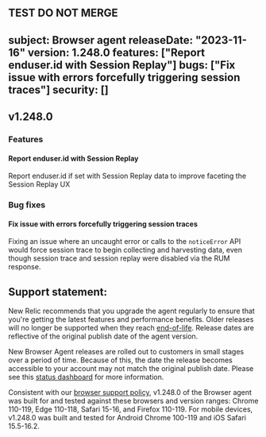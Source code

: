 TEST DO NOT MERGE
---
subject: Browser agent
releaseDate: "2023-11-16"
version: 1.248.0
features: ["Report enduser.id with Session Replay"]
bugs: ["Fix issue with errors forcefully triggering session traces"]
security: []
---

## v1.248.0

### Features

#### Report enduser.id with Session Replay
Report enduser.id if set with Session Replay data to improve faceting the Session Replay UX

### Bug fixes

#### Fix issue with errors forcefully triggering session traces
Fixing an issue where an uncaught error or calls to the `noticeError` API would force session trace to begin collecting and harvesting data, even though session trace and session replay were disabled via the RUM response.

## Support statement:

New Relic recommends that you upgrade the agent regularly to ensure that you're getting the latest features and performance benefits. Older releases will no longer be supported when they reach [end-of-life](https://docs.newrelic.com/docs/browser/browser-monitoring/getting-started/browser-agent-eol-policy/). Release dates are reflective of the original publish date of the agent version.

New Browser Agent releases are rolled out to customers in small stages over a period of time. Because of this, the date the release becomes accessible to your account may not match the original publish date. Please see this [status dashboard](https://newrelic.github.io/newrelic-browser-agent-release/) for more information.

Consistent with our [browser support policy](https://docs.newrelic.com/docs/browser/new-relic-browser/getting-started/compatibility-requirements-browser-monitoring/#browser-types), v1.248.0 of the Browser agent was built for and tested against these browsers and version ranges: Chrome 110-119, Edge 110-118, Safari 15-16, and Firefox 110-119. For mobile devices, v1.248.0 was built and tested for Android Chrome 100-119 and iOS Safari 15.5-16.2.